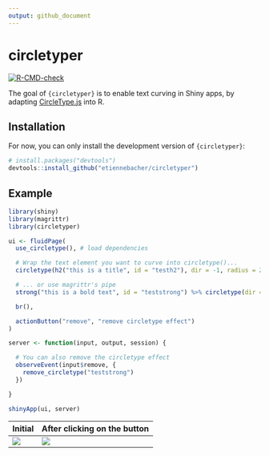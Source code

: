 ```yaml
---
output: github_document
---
```


# circletyper

<!-- badges: start -->

[![R-CMD-check](https://github.com/etiennebacher/circletyper/workflows/R-CMD-check/badge.svg)](https://github.com/etiennebacher/circletyper/actions)
<!-- badges: end -->

The goal of `{circletyper}` is to enable text curving in Shiny apps, by adapting
[CircleType.js](https://github.com/peterhry/CircleType) into R.

## Installation

For now, you can only install the development version of
`{circletyper}`:

```r
# install.packages("devtools")
devtools::install_github("etiennebacher/circletyper")
```

## Example

```r
library(shiny)
library(magrittr)
library(circletyper)

ui <- fluidPage(
  use_circletype(), # load dependencies

  # Wrap the text element you want to curve into circletype()...
  circletype(h2("this is a title", id = "testh2"), dir = -1, radius = 200),

  # ... or use magrittr's pipe
  strong("this is a bold text", id = "teststrong") %>% circletype(dir = 1),

  br(),

  actionButton("remove", "remove circletype effect")
)

server <- function(input, output, session) {

  # You can also remove the circletype effect
  observeEvent(input$remove, {
    remove_circletype("teststrong")
  })

}

shinyApp(ui, server)
```

| Initial              | After clicking on the button |
  | -------------------- | ---------------------------- |
  | ![](demo_before.png) | ![](demo_after.png)          |

